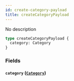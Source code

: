 ```yaml
---
id: create-category-payload
title: createCategoryPayload
---
```


No description

```graphql
type createCategoryPayload {
  category: Category
}
```

### Fields

#### `category` ([`Category`](/v1/objects/category))
